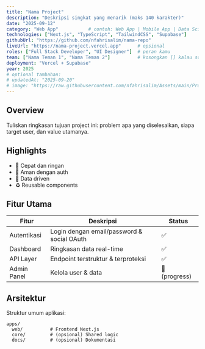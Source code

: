 ```yaml
---
title: "Nama Project"
description: "Deskripsi singkat yang menarik (maks 140 karakter)"
date: "2025-09-12"
category: "Web App"           # contoh: Web App | Mobile App | Data Science | CLI Tool | Library | Backend | Frontend
technologies: ["Next.js", "TypeScript", "TailwindCSS", "Supabase"]
githubUrl: "https://github.com/nfahrisalim/nama-repo"
liveUrl: "https://nama-project.vercel.app"      # opsional
roles: ["Full Stack Developer", "UI Designer"]  # peran kamu
team: ["Nama Teman 1", "Nama Teman 2"]          # kosongkan [] kalau solo
deployment: "Vercel + Supabase"
year: 2025
# optional tambahan:
# updatedAt: "2025-09-20"
# image: "https://raw.githubusercontent.com/nfahrisalim/Assets/main/ProjectX/Banner.png" (dipakai kalau tidak ada Banner.png di folder)
---
```


## Overview

Tuliskan ringkasan tujuan project ini: problem apa yang diselesaikan, siapa target user, dan value utamanya.

## Highlights

- 🚀 Cepat dan ringan
- 🔐 Aman dengan auth
- 🧠 Data driven
- ♻️ Reusable components

## Fitur Utama

| Fitur | Deskripsi | Status |
| ----- | --------- | ------ |
| Autentikasi | Login dengan email/password & social OAuth | ✅ |
| Dashboard | Ringkasan data real-time | ✅ |
| API Layer | Endpoint terstruktur & terproteksi | ✅ |
| Admin Panel | Kelola user & data | 🔄 (progress) |

## Arsitektur

Struktur umum aplikasi:

```text
apps/
  web/          # Frontend Next.js
  core/         # (opsional) Shared logic
  docs/         # (opsional) Dokumentasi